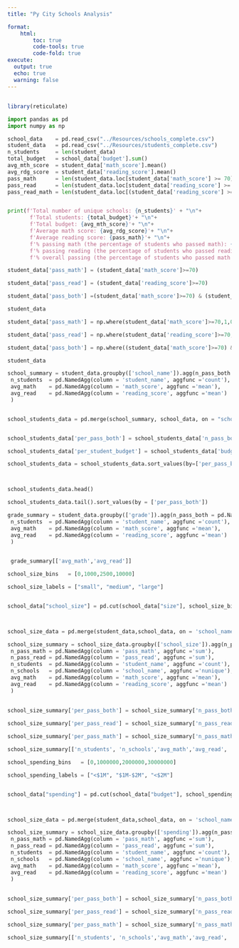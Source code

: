 ```yaml
---
title: "Py City Schools Analysis"

format: 
    html: 
        toc: true
        code-tools: true
        code-fold: true
execute: 
  output: true
  echo: true
  warning: false
---
```


## 

```r
library(reticulate)
```

```python
import pandas as pd
import numpy as np

school_data    = pd.read_csv("../Resources/schools_complete.csv")
student_data   = pd.read_csv("../Resources/students_complete.csv")
n_students     = len(student_data)
total_budget   = school_data['budget'].sum()
avg_mth_score  = student_data['math_score'].mean()
avg_rdg_score  = student_data['reading_score'].mean()
pass_math      = len(student_data.loc[student_data['math_score'] >= 70]) / len(student_data)
pass_read      = len(student_data.loc[student_data['reading_score'] >= 70]) / len(student_data)
pass_read_math = len(student_data.loc[(student_data['reading_score'] >= 70) & (student_data['math_score'] >= 70)] )/ len(student_data)


print(f'Total number of unique schools: {n_students}' + "\n"+
       f'Total students: {total_budget}'+ "\n"+
       f'Total budget: {avg_mth_score}'+ "\n"+
       f'Average math score: {avg_rdg_score}'+ "\n"+
       f'Average reading score: {pass_math}'+ "\n"+
       f'% passing math (the percentage of students who passed math): {pass_math}'+ "\n"+
       f'% passing reading (the percentage of students who passed reading): {pass_read}'+ "\n"+
       f'% overall passing (the percentage of students who passed math AND reading): {pass_read_math}')
```

```python

student_data['pass_math'] = (student_data['math_score']>=70)

student_data['pass_read'] = (student_data['reading_score']>=70)

student_data['pass_both'] =(student_data['math_score']>=70) & (student_data['reading_score']>=70)

student_data
```

```python


student_data['pass_math'] = np.where(student_data['math_score']>=70,1,0)

student_data['pass_read'] = np.where(student_data['reading_score']>=70,1,0)

student_data['pass_both'] = np.where((student_data['math_score']>=70) & (student_data['reading_score']>=70),1,0)

student_data
```

```python

school_summary = student_data.groupby(['school_name']).agg(n_pass_both = pd.NamedAgg(column = 'pass_both', aggfunc ='sum'),
 n_students  = pd.NamedAgg(column = 'student_name', aggfunc ='count'),
 avg_math    = pd.NamedAgg(column = 'math_score', aggfunc ='mean'),
 avg_read    = pd.NamedAgg(column = 'reading_score', aggfunc ='mean')
 )


school_students_data = pd.merge(school_summary, school_data, on = "school_name")


school_students_data['per_pass_both'] = school_students_data['n_pass_both']/ school_students_data['size']

school_students_data['per_student_budget'] = school_students_data['budget'] /school_students_data['size']

school_students_data = school_students_data.sort_values(by=['per_pass_both'], ascending=False)



school_students_data.head()
```

```python

school_students_data.tail().sort_values(by = ['per_pass_both'])

```

```python

grade_summary = student_data.groupby(['grade']).agg(n_pass_both = pd.NamedAgg(column = 'pass_both', aggfunc ='sum'),
 n_students  = pd.NamedAgg(column = 'student_name', aggfunc ='count'),
 avg_math    = pd.NamedAgg(column = 'math_score', aggfunc ='mean'),
 avg_read    = pd.NamedAgg(column = 'reading_score', aggfunc ='mean')
 )
 

 grade_summary[['avg_math','avg_read']]

```

```python

school_size_bins   = [0,1000,2500,10000]

school_size_labels = ["small", "medium", "large"]


school_data["school_size"] = pd.cut(school_data["size"], school_size_bins, labels=school_size_labels, include_lowest=True)



school_size_data = pd.merge(student_data,school_data, on = 'school_name', how="left")

school_size_summary = school_size_data.groupby(['school_size']).agg(n_pass_both = pd.NamedAgg(column = 'pass_both', aggfunc ='sum'),
 n_pass_math = pd.NamedAgg(column = 'pass_math', aggfunc ='sum'),
 n_pass_read = pd.NamedAgg(column = 'pass_read', aggfunc ='sum'),
 n_students  = pd.NamedAgg(column = 'student_name', aggfunc ='count'),
 n_schools   = pd.NamedAgg(column = 'school_name', aggfunc ='nunique'),
 avg_math    = pd.NamedAgg(column = 'math_score', aggfunc ='mean'),
 avg_read    = pd.NamedAgg(column = 'reading_score', aggfunc ='mean')
 )
 
 
school_size_summary['per_pass_both'] = school_size_summary['n_pass_both']/ school_size_summary['n_students']

school_size_summary['per_pass_read'] = school_size_summary['n_pass_read']/ school_size_summary['n_students']

school_size_summary['per_pass_math'] = school_size_summary['n_pass_math']/ school_size_summary['n_students']

school_size_summary[['n_students', 'n_schools','avg_math','avg_read', 'per_pass_both', 'per_pass_read', 'per_pass_math']]
```

```python

school_spending_bins   = [0,1000000,2000000,30000000]

school_spending_labels = ["<$1M", "$1M-$2M", "<$2M"]


school_data["spending"] = pd.cut(school_data["budget"], school_spending_bins, labels=school_spending_labels, include_lowest=True)



school_size_data = pd.merge(student_data,school_data, on = 'school_name', how="left")

school_size_summary = school_size_data.groupby(['spending']).agg(n_pass_both = pd.NamedAgg(column = 'pass_both', aggfunc ='sum'),
 n_pass_math = pd.NamedAgg(column = 'pass_math', aggfunc ='sum'),
 n_pass_read = pd.NamedAgg(column = 'pass_read', aggfunc ='sum'),
 n_students  = pd.NamedAgg(column = 'student_name', aggfunc ='count'),
 n_schools   = pd.NamedAgg(column = 'school_name', aggfunc ='nunique'),
 avg_math    = pd.NamedAgg(column = 'math_score', aggfunc ='mean'),
 avg_read    = pd.NamedAgg(column = 'reading_score', aggfunc ='mean')
 )
 
 
school_size_summary['per_pass_both'] = school_size_summary['n_pass_both']/ school_size_summary['n_students']

school_size_summary['per_pass_read'] = school_size_summary['n_pass_read']/ school_size_summary['n_students']

school_size_summary['per_pass_math'] = school_size_summary['n_pass_math']/ school_size_summary['n_students']

school_size_summary[['n_students', 'n_schools','avg_math','avg_read', 'per_pass_both', 'per_pass_read', 'per_pass_math']]
```
